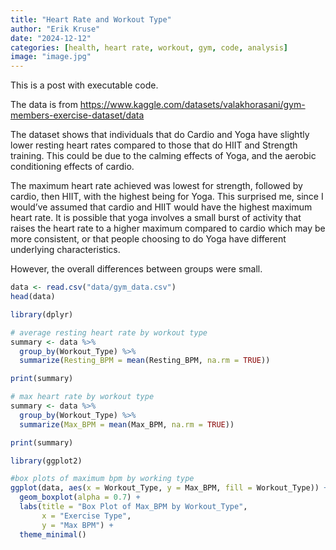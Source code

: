 ```yaml
---
title: "Heart Rate and Workout Type"
author: "Erik Kruse"
date: "2024-12-12"
categories: [health, heart rate, workout, gym, code, analysis]
image: "image.jpg"
---
```


This is a post with executable code.

The data is from <https://www.kaggle.com/datasets/valakhorasani/gym-members-exercise-dataset/data>

The dataset shows that individuals that do Cardio and Yoga have slightly lower resting heart rates compared to those that do HIIT and Strength training. This could be due to the calming effects of Yoga, and the aerobic conditioning effects of cardio.

The maximum heart rate achieved was lowest for strength, followed by cardio, then HIIT, with the highest being for Yoga. This surprised me, since I would've assumed that cardio and HIIT would have the highest maximum heart rate. It is possible that yoga involves a small burst of activity that raises the heart rate to a higher maximum compared to cardio which may be more consistent, or that people choosing to do Yoga have different underlying characteristics.

However, the overall differences between groups were small.

```r
data <- read.csv("data/gym_data.csv")
head(data)

library(dplyr)

# average resting heart rate by workout type
summary <- data %>%
  group_by(Workout_Type) %>%
  summarize(Resting_BPM = mean(Resting_BPM, na.rm = TRUE))

print(summary)

# max heart rate by workout type
summary <- data %>%
  group_by(Workout_Type) %>%
  summarize(Max_BPM = mean(Max_BPM, na.rm = TRUE))

print(summary)

library(ggplot2)

#box plots of maximum bpm by working type
ggplot(data, aes(x = Workout_Type, y = Max_BPM, fill = Workout_Type)) +
  geom_boxplot(alpha = 0.7) +
  labs(title = "Box Plot of Max_BPM by Workout_Type", 
       x = "Exercise Type", 
       y = "Max BPM") +
  theme_minimal()

```
